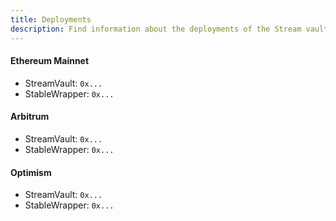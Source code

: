 ```yaml
---
title: Deployments
description: Find information about the deployments of the Stream vaults on each chain
---
```


#### Ethereum Mainnet

- StreamVault: `0x...`
- StableWrapper: `0x...`

#### Arbitrum

- StreamVault: `0x...`
- StableWrapper: `0x...`

#### Optimism

- StreamVault: `0x...`
- StableWrapper: `0x...`
